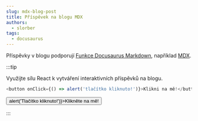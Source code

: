 ```yaml
---
slug: mdx-blog-post
title: Příspěvek na blogu MDX
authors:
  - slorber
tags:
  - docusaurus
---
```


Příspěvky v blogu podporují [Funkce Docusaurus Markdown](https://docusaurus.io/docs/markdown-features), například [MDX](https://mdxjs.com/).

:::tip

Využijte sílu React k vytváření interaktivních příspěvků na blogu.

```js
<button onClick={() => alert('tlačítko kliknuto!')}>Klikni na mě!</button>
```
<button onClick={() > alert('Tlačítko kliknuto!')}>Klikněte na mě!</button>

:::
